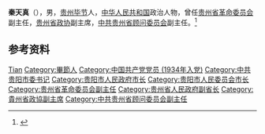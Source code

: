 '''秦天真'''（{{bd|1909年||1998年|9月8日}}），男，[[贵州|贵州]][[毕节|毕节]]人，[[中华人民共和国|中华人民共和国]]政治人物，曾任[[贵州省革命委员会|贵州省革命委员会]]副主任，[[贵州省政协|贵州省政协]]副主席，[[中共贵州省顾问委员会|中共贵州省顾问委员会]]副主任。<ref>{{Cite book|title=贵州百科全书|author=孙淦, 庹文升, 何仁仲主编|publisher=中国大百科全书出版社|year=2005|isbn=9787500074069|location=贵阳|pages=}}</ref>

== 参考资料 ==
{{reflist}}

{{中国人物小作品}}
{{贵阳市市长}}

{{Authority control}}
{{DEFAULTSORT:Qin秦}}
[[Category:秦姓|Tian]]
[[Category:畢節人|Category:畢節人]]
[[Category:中国共产党党员_(1934年入党)|Category:中国共产党党员 (1934年入党)]]
[[Category:中共贵阳市委书记|Category:中共贵阳市委书记]]
[[Category:贵阳市人民政府市长|Category:贵阳市人民政府市长]]
[[Category:贵阳市人民委员会市长|Category:贵阳市人民委员会市长]]
[[Category:贵州省革命委员会副主任|Category:贵州省革命委员会副主任]]
[[Category:贵州省人民政府副省长|Category:贵州省人民政府副省长]]
[[Category:貴州省政協副主席|Category:貴州省政協副主席]]
[[Category:中共贵州省顾问委员会副主任|Category:中共贵州省顾问委员会副主任]]